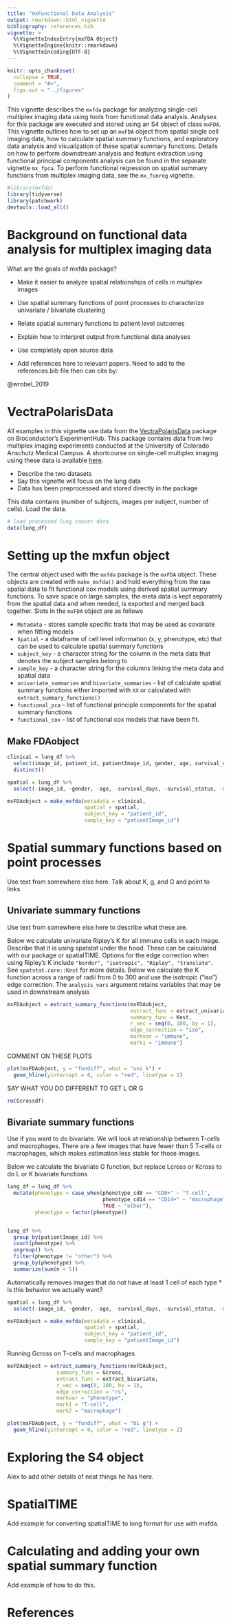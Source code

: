```yaml
---
title: "mxFunctional Data Analysis"
output: rmarkdown::html_vignette
bibliography: references.bib
vignette: >
  %\VignetteIndexEntry{mxFDA Object}
  %\VignetteEngine{knitr::rmarkdown}
  %\VignetteEncoding{UTF-8}
---
```


```r
knitr::opts_chunk$set(
  collapse = TRUE,
  comment = "#>",
  figs.out = "../figures"
)
```



This vignette describes the `mxfda` package for analyzing single-cell multiplex imaging data using tools from functional data analysis. Analyses for this package are executed and stored using an S4 object of class `mxFDA`. This vignette outlines how to set up an `mxFDA` object from spatial single cell imaging data, how to calculate spatial summary functions, and exploratory data analysis and visualization of these spatial summary functions. Details on how to perform downstream analysis and feature extraction using functional principal components analysis can be found in the separate vignette `mx_fpca`. To perform functional regression on spatial summary functions from multiplex imaging data, see the `mx_funreg` vignette.


```r
#library(mxfda)
library(tidyverse)
library(patchwork)
devtools::load_all()
```



# Background on functional data analysis for multiplex imaging data

What are the goals of mxfda package?

* Make it easier to analyze spatial relationships of cells in multiplex images
* Use spatial summary functions of point processes to characterize univariate / bivariate clustering
* Relate spatial summary functions to patient level outcomes
* Explain how to interpret output from functional data analyses
* Use completely open source data 

* Add references here to relevant papers. Need to add to the references.bib file then can cite by:

@wrobel_2019

# VectraPolarisData 

All examples in this vignette use data from the [VectraPolarisData](https://bioconductor.org/packages/release/data/experiment/html/VectraPolarisData.html) package on Bioconductor's ExperimentHub.  This package contains data from two multiplex imaging experiments conducted at the University of Colorado Anschutz Medical Campus. A shortcourse on single-cell multiplex imaging using these data is available [here](http://juliawrobel.com/MI_tutorial/MI_Data.html).

* Describe the two datasets
* Say this vignette will focus on the lung data
* Data has been preprocessed and stored directly in the package


This data contains (number of subjects, images per subject, number of cells). Load the data.

```r
# load processed lung cancer data
data(lung_df)
```


# Setting up the mxfun object

The central object used with the `mxfda` package is the `mxFDA` object. These objects are created with `make_mxfda()` and hold everything from the raw spatial data to fit functional cox models using derived spatial summary functions. To save space on large samples, the meta data is kept separately from the spatial data and when needed, is exported and merged back together. Slots in the `mxFDA` object are as follows

- `Metadata` - stores sample specific traits that may be used as covariate when fitting models
- `Spatial` - a dataframe of cell level information (x, y, phenotype, etc) that can be used to calculate spatial summary functions
- `subject_key` - a character string for the column in the meta data that denotes the subject samples belong to
- `sample_key` - a character string for the columns linking the meta data and spatial data
- `univariate_summaries` and `bivariate_summaries` - list of calculate spatial summary functions either imported with `XX` or calculated with `extract_summary_functions()`
- `functional_pca` - list of functional principle components for the spatial summary functions 
- `functional_cox` - list of functional cox models that have been fit.

## Make FDAobject

```r
clinical = lung_df %>%
  select(image_id, patient_id, patientImage_id, gender, age, survival_days, survival_status, stage) %>%
  distinct()

spatial = lung_df %>%
  select(-image_id, -gender, -age, -survival_days, -survival_status, -stage)

mxFDAobject = make_mxfda(metadata = clinical,
                         spatial = spatial,
                         subject_key = "patient_id",
                         sample_key = "patientImage_id")
```




# Spatial summary functions based on point processes

Use text from somewhere else here. Talk about K, g, and G and point to links

## Univariate summary functions

Use text from somewhere else here to describe what these are.


Below we calculate univariate Ripley's K for all immune cells in each image. Describe that it is using spatstat under the hood. These can be calculated with our package or spatialTIME. Options for the edge correction when using Ripley's K include `"border", "isotropic", "Ripley", "translate"`.  See `spatstat.core::Kest` for more details. Below we calculate the K function across a range of radii from 0 to 300 and use the isotropic ("iso") edge correction.  The `analysis_vars` argument retains variables that may be used in downstream analysis



```r
mxFDAobject = extract_summary_functions(mxFDAobject,
                                        extract_func = extract_univariate,
                                        summary_func = Kest,
                                        r_vec = seq(0, 100, by = 1),
                                        edge_correction = "iso",
                                        markvar = "immune",
                                        mark1 = "immune")
```

COMMENT ON THESE PLOTS

```r
plot(mxFDAobject, y = "fundiff", what = "uni k") +
  geom_hline(yintercept = 0, color = "red", linetype = 2)
```


SAY WHAT YOU DO DIFFERENT TO GET L OR G

```r
rm(Gcrossdf)
```

## Bivariate summary functions

Use if you want to do bivariate. We will look at relationship between T-cells and macrophages. There are a few images that have fewer than 5 T-cells or macrophages, which makes estimation less stable for those images.

Below we calculate the bivariate G function, but replace Lcross or Kcross to do L or K bivariate functions


```r
lung_df = lung_df %>%
  mutate(phenotype = case_when(phenotype_cd8 == "CD8+" ~ "T-cell",
                               phenotype_cd14 == "CD14+" ~ "macrophage",
                               TRUE ~ "other"),
         phenotype = factor(phenotype))


lung_df %>%
  group_by(patientImage_id) %>%
  count(phenotype) %>%
  ungroup() %>%
  filter(phenotype != "other") %>%
  group_by(phenotype) %>%
  summarize(sum(n < 5))
```


Automatically removes images that do not have at least 1 cell of each type
  * Is this behavior we actually want?

```r
spatial = lung_df %>%
  select(-image_id, -gender, -age, -survival_days, -survival_status, -stage)

mxFDAobject = make_mxfda(metadata = clinical,
                         spatial = spatial,
                         subject_key = "patient_id",
                         sample_key = "patientImage_id")
```

Running Gcross on T-cells and macrophages

```r
mxFDAobject = extract_summary_functions(mxFDAobject,
                summary_func = Gcross,
                extract_func = extract_bivariate,
                r_vec = seq(0, 100, by = 1),
                edge_correction = "rs",
                markvar = "phenotype",
                mark1 = "T-cell",
                mark2 = "macrophage")

```


```r
plot(mxFDAobject, y = "fundiff", what = "bi g") +
  geom_hline(yintercept = 0, color = "red", linetype = 2)
```

# Exploring the S4 object

Alex to add other details of neat things he has here.


# SpatialTIME

Add example for converting spatialTIME to long format for use with mxfda.

# Calculating and adding your own spatial summary function

Add example of how to do this.


# References
